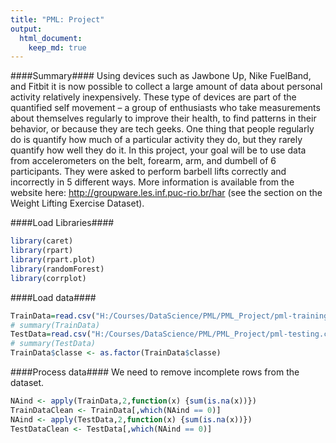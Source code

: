 ```yaml
---
title: "PML: Project"
output: 
  html_document:
    keep_md: true
---
```


####Summary####
Using devices such as Jawbone Up, Nike FuelBand, and Fitbit it is now possible to collect a large amount of data about personal activity relatively inexpensively. These type of devices are part of the quantified self movement – a group of enthusiasts who take measurements about themselves regularly to improve their health, to find patterns in their behavior, or because they are tech geeks. One thing that people regularly do is quantify how much of a particular activity they do, but they rarely quantify how well they do it. In this project, your goal will be to use data from accelerometers on the belt, forearm, arm, and dumbell of 6 participants. They were asked to perform barbell lifts correctly and incorrectly in 5 different ways. More information is available from the website here: <http://groupware.les.inf.puc-rio.br/har> (see the section on the Weight Lifting Exercise Dataset). 

####Load Libraries####
```r
library(caret)
library(rpart)
library(rpart.plot)
library(randomForest)
library(corrplot)
```

####Load data####
```r
TrainData=read.csv("H:/Courses/DataScience/PML/PML_Project/pml-training.csv",  header=TRUE, as.is = TRUE, stringsAsFactors = FALSE, sep=',', na.strings=c('NA','','#DIV/0!'))
# summary(TrainData)
TestData=read.csv("H:/Courses/DataScience/PML/PML_Project/pml-testing.csv",  header=TRUE, as.is = TRUE, stringsAsFactors = FALSE, sep=',', na.strings=c('NA','','#DIV/0!'))
# summary(TestData)
TrainData$classe <- as.factor(TrainData$classe)  
```

####Process data####
We need to remove incomplete rows from the dataset.
```r
NAind <- apply(TrainData,2,function(x) {sum(is.na(x))}) 
TrainDataClean <- TrainData[,which(NAind == 0)]
NAind <- apply(TestData,2,function(x) {sum(is.na(x))}) 
TestDataClean <- TestData[,which(NAind == 0)]
```

